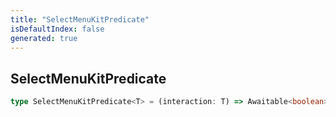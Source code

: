 ```yaml
---
title: "SelectMenuKitPredicate"
isDefaultIndex: false
generated: true
---
```



<!-- This file was generated from the CommandKit source. Do not modify. Instead, re-run the "docgen" script -->


## SelectMenuKitPredicate

<GenerationInfo sourceFile="packages/commandkit/src/components/v1/select-menu/common.ts" sourceLine="4" packageName="commandkit" />



```ts title="Signature"
type SelectMenuKitPredicate<T> = (interaction: T) => Awaitable<boolean>
```
